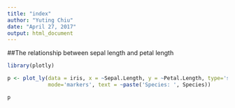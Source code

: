 ```yaml
---
title: "index"
author: "Yuting Chiu"
date: "April 27, 2017"
output: html_document
---
```

##The relationship between sepal length and petal length 

```r
library(plotly)

p <- plot_ly(data = iris, x = ~Sepal.Length, y = ~Petal.Length, type='scatter',
             mode='markers', text = ~paste('Species: ', Species))

p
```

